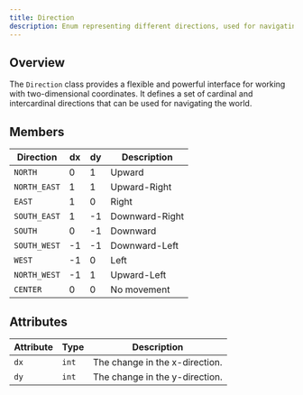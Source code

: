 ```yaml
---
title: Direction 
description: Enum representing different directions, used for navigating the world.
---
```


## Overview

The `Direction` class provides a flexible and powerful interface for working with two-dimensional coordinates.
It defines a set of cardinal and intercardinal directions that can be used for navigating the world.

## Members

| Direction     | dx  | dy  | Description        |
|----------------|-----|-----|--------------------|
| `NORTH`        | 0   | 1   | Upward             |
| `NORTH_EAST`   | 1   | 1   | Upward-Right       |
| `EAST`         | 1   | 0   | Right              |
| `SOUTH_EAST`   | 1   | -1  | Downward-Right     |
| `SOUTH`        | 0   | -1  | Downward           |
| `SOUTH_WEST`   | -1  | -1  | Downward-Left      |
| `WEST`         | -1  | 0   | Left               |
| `NORTH_WEST`   | -1  | 1   | Upward-Left        |
| `CENTER`       | 0   | 0   | No movement        |

## Attributes

| Attribute | Type | Description                          |
|------------|------|--------------------------------------|
| `dx`       | `int`  | The change in the x-direction.       |
| `dy`       | `int`  | The change in the y-direction.       |

